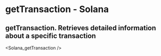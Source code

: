 # getTransaction - Solana

## getTransaction. Retrieves detailed information about a specific transaction


<Solana_getTransaction />
